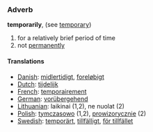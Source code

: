 ===Adverb===
'''temporarily''', (see [[temporary]])

#for a relatively brief period of time
#not [[permanently]]

====Translations====
*[[Danish]]: [[midlertidigt]], [[foreløbigt]]
*[[Dutch]]: [[tijdelijk]]
*[[French]]: [[temporairement]]
*[[German]]: [[vorübergehend]]
*[[Lithuanian]]: laikinai (1,2), ne nuolat (2)
*[[Polish]]: [[tymczasowo]] (1,2), [[prowizorycznie]] (2)
*[[Swedish]]: [[temporärt]], [[tillfälligt]], [[för tillfället]]